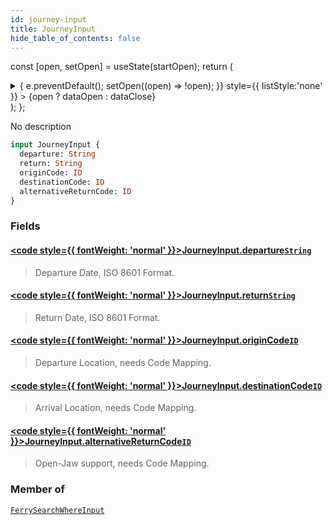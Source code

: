 ```yaml
---
id: journey-input
title: JourneyInput
hide_table_of_contents: false
---
```






const [open, setOpen] = useState(startOpen);
return (
<details {...(open ? { open: true } : {})} className="details" style={{ border:'none', boxShadow:'none', background:'var(--ifm-background-color)' }}>
<summary
onClick={(e) => {
e.preventDefault();
setOpen((open) => !open);
}}
style={{ listStyle:'none' }} >
{open ? dataOpen : dataClose}
</summary>
{open && children}
</details>
);
};

No description

```graphql
input JourneyInput {
  departure: String
  return: String
  originCode: ID
  destinationCode: ID
  alternativeReturnCode: ID
}
```

### Fields

#### [<code style={{ fontWeight: 'normal' }}>JourneyInput.<b>departure</b></code>](#)<Bullet />[`String`](/api/scalars/string) <Badge class="badge badge--secondary" text="scalar"/>

> Departure Date, ISO 8601 Format.

#### [<code style={{ fontWeight: 'normal' }}>JourneyInput.<b>return</b></code>](#)<Bullet />[`String`](/api/scalars/string) <Badge class="badge badge--secondary" text="scalar"/>

> Return Date, ISO 8601 Format.

#### [<code style={{ fontWeight: 'normal' }}>JourneyInput.<b>originCode</b></code>](#)<Bullet />[`ID`](/api/scalars/id) <Badge class="badge badge--secondary" text="scalar"/>

> Departure Location, needs Code Mapping.

#### [<code style={{ fontWeight: 'normal' }}>JourneyInput.<b>destinationCode</b></code>](#)<Bullet />[`ID`](/api/scalars/id) <Badge class="badge badge--secondary" text="scalar"/>

> Arrival Location, needs Code Mapping.

#### [<code style={{ fontWeight: 'normal' }}>JourneyInput.<b>alternativeReturnCode</b></code>](#)<Bullet />[`ID`](/api/scalars/id) <Badge class="badge badge--secondary" text="scalar"/>

> Open-Jaw support, needs Code Mapping.

### Member of

[`FerrySearchWhereInput`](/api/inputs/ferry-search-where-input) <Badge class="badge badge--secondary" text="input"/>
